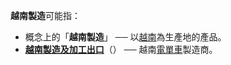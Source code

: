 '''越南製造'''可能指：
*概念上的「'''越南製造'''」 ── 以[[越南|越南]]為生產地的產品。
*'''[[越南製造及加工出口|越南製造及加工出口]]'''（{{hkex2|422}}） ── 越南[[電單車|電單車]]製造商。

{{Disambig|cat=四字消歧義}}